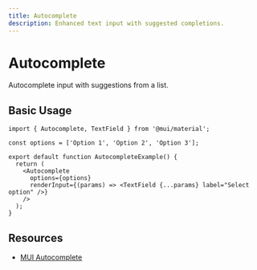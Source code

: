 ```yaml
---
title: Autocomplete
description: Enhanced text input with suggested completions.
---
```


# Autocomplete

Autocomplete input with suggestions from a list.

## Basic Usage

```tsx
import { Autocomplete, TextField } from '@mui/material';

const options = ['Option 1', 'Option 2', 'Option 3'];

export default function AutocompleteExample() {
  return (
    <Autocomplete
      options={options}
      renderInput={(params) => <TextField {...params} label="Select option" />}
    />
  );
}
```

## Resources

- [MUI Autocomplete](https://mui.com/material-ui/react-autocomplete/)

